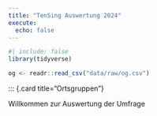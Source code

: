 ```yaml
---
title: "TenSing Auswertung 2024"
execute:
  echo: false
---
```


```r
#| include: false
library(tidyverse)

og <- readr::read_csv("data/raw/og.csv")
```


::: {.card title="Ortsgruppen"}

Willkommen zur Auswertung der Umfrage